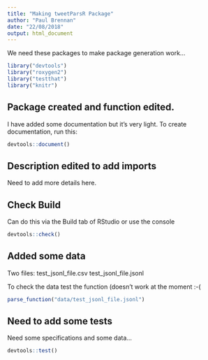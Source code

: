 ```yaml
---
title: "Making tweetParsR Package"
author: "Paul Brennan"
date: "22/08/2018"
output: html_document
---
```


We need these packages to make package generation work...
```r
library("devtools")
library("roxygen2")
library("testthat")
library("knitr")
```

## Package created and function edited. 
I have added some documentation but it's very light.
To create documentation, run this:
```r
devtools::document()
```

## Description edited to add imports
Need to add more details here.


## Check Build
Can do this via the Build tab of RStudio or use the console

```r
devtools::check()
```

## Added some data
Two files:
test_jsonl_file.csv
test_jsonl_file.jsonl

To check the data test the function (doesn't work at the moment :-(
```r
parse_function("data/test_jsonl_file.jsonl")
```

## Need to add some tests
Need some specifications and some data...

```r
devtools::test()
```


